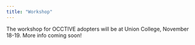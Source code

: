 ```yaml
---
title: "Workshop"
---
```


The workshop for OCCTIVE adopters will be at Union College, November 18-19.  More info coming soon!